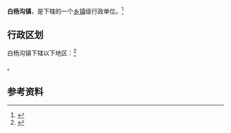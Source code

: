 {{中国乡级行政区|65/42/02/100/000}}

'''白杨沟镇'''，是{{PRC admin/fullname|65/42/02/100/000|3}}下辖的一个[[乡镇|乡镇]]级行政单位。<ref>{{PRC admin/ref sgc|{{PRC admin/parent|65/42/02/100/000}}}}</ref>

== 行政区划 ==

白杨沟镇下辖以下地区：<ref>{{PRC admin/ref sgc|65/42/02/100/000}}</ref>

{{PRC admin/children|65/42/02/100/000}}。

== 参考资料 ==

{{reflist}}

{{行政区划小作品}}
{{PRC admin/navcat|65/42/02/100/000}}